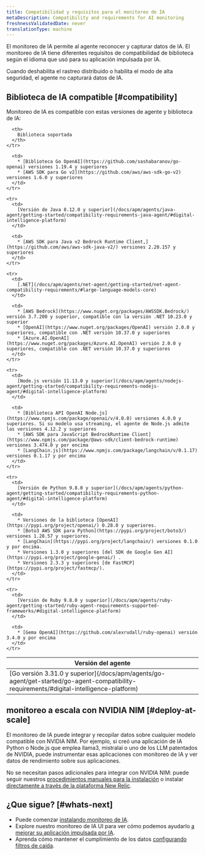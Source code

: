 ```yaml
---
title: Compatibilidad y requisitos para el monitoreo de IA
metaDescription: Compatibility and requirements for AI monitoring
freshnessValidatedDate: never
translationType: machine
---
```


El monitoreo de IA permite al agente reconocer y capturar datos de IA. El monitoreo de IA tiene diferentes requisitos de compatibilidad de biblioteca según el idioma que usó para su aplicación impulsada por IA.

Cuando deshabilita el rastreo distribuido o habilita el modo de alta seguridad, el agente no capturará datos de IA.

## Biblioteca de IA compatible [#compatibility]

Monitoreo de IA es compatible con estas versiones de agente y biblioteca de IA:

<table>
  <thead>
    <tr>
      <th>
        Versión del agente
      </th>

      <th>
        Biblioteca soportada
      </th>
    </tr>
  </thead>

  <tbody>
    <tr>
      <td>
        [Go versión 3.31.0 y superior](/docs/apm/agents/go-agent/get-started/go-agent-compatibility-requirements/#digital-intelligence-platform)
      </td>

      <td>
        * [Biblioteca Go OpenAI](https://github.com/sashabaranov/go-openai) versiones 1.19.4 y superiores
        * [AWS SDK para Go v2](https://github.com/aws/aws-sdk-go-v2) versiones 1.6.0 y superiores
      </td>
    </tr>

    <tr>
      <td>
        [Versión de Java 8.12.0 y superior](/docs/apm/agents/java-agent/getting-started/compatibility-requirements-java-agent/#digital-intelligence-platform)
      </td>

      <td>
        * [AWS SDK para Java v2 Bedrock Runtime Client,](https://github.com/aws/aws-sdk-java-v2/) versiones 2.20.157 y superiores
      </td>
    </tr>

    <tr>
      <td>
        [.NET](/docs/apm/agents/net-agent/getting-started/net-agent-compatibility-requirements/#large-language-models-core)
      </td>

      <td>
        * [AWS Bedrock](https://www.nuget.org/packages/AWSSDK.Bedrock/) versión 3.7.200 y superior, compatible con la versión .NET 10.23.0 y superior
        * [OpenAI](https://www.nuget.org/packages/OpenAI) versión 2.0.0 y superiores, compatible con .NET versión 10.37.0 y superiores
        * [Azure.AI.OpenAI](https://www.nuget.org/packages/Azure.AI.OpenAI) versión 2.0.0 y superiores, compatible con .NET versión 10.37.0 y superiores
      </td>
    </tr>

    <tr>
      <td>
        [Node.js versión 11.13.0 y superior](/docs/apm/agents/nodejs-agent/getting-started/compatibility-requirements-nodejs-agent/#digital-intelligence-platform)
      </td>

      <td>
        * [Biblioteca API OpenAI Node.js](https://www.npmjs.com/package/openai/v/4.0.0) versiones 4.0.0 y superiores. Si su modelo usa streaming, el agente de Node.js admite las versiones 4.12.2 y superiores
        * [AWS SDK para JavaScript BedrockRuntime Client](https://www.npmjs.com/package/@aws-sdk/client-bedrock-runtime) versiones 3.474.0 y por encima
        * [LangChain.js](https://www.npmjs.com/package/langchain/v/0.1.17) versiones 0.1.17 y por encima
      </td>
    </tr>

    <tr>
      <td>
        [Versión de Python 9.8.0 y superior](/docs/apm/agents/python-agent/getting-started/compatibility-requirements-python-agent/#digital-intelligence-platform)
      </td>

      <td>
        * Versiones de la biblioteca [OpenAI](https://pypi.org/project/openai/) 0.28.0 y superiores.
        * [Boto3 AWS SDK para Python](https://pypi.org/project/boto3/) versiones 1.28.57 y superiores.
        * [LangChain](https://pypi.org/project/langchain/) versiones 0.1.0 y por encima.
        * Versiones 1.3.0 y superiores [del SDK de Google Gen AI](https://pypi.org/project/google-genai/) .
        * Versiones 2.3.3 y superiores [de FastMCP](https://pypi.org/project/fastmcp/).
      </td>
    </tr>

    <tr>
      <td>
        [Versión de Ruby 9.8.0 y superior](/docs/apm/agents/ruby-agent/getting-started/ruby-agent-requirements-supported-frameworks/#digital-intelligence-platform)
      </td>

      <td>
        * [Gema OpenAI](https://github.com/alexrudall/ruby-openai) versión 3.4.0 y por encima
      </td>
    </tr>
  </tbody>
</table>

## monitoreo a escala con NVIDIA NIM [#deploy-at-scale]

El monitoreo de IA puede integrar y recopilar datos sobre cualquier modelo compatible con NVIDIA NIM. Por ejemplo, si creó una aplicación de IA Python o Node.js que emplea llama3, mistralai o uno de los LLM patentados de NVIDIA, puede instrumentar esas aplicaciones con monitoreo de IA y ver datos de rendimiento sobre sus aplicaciones.

No se necesitan pasos adicionales para integrar con NVIDIA NIM: puede seguir nuestros [procedimientos manuales para la instalación](/install/ai-monitoring) o instalar [directamente a través de la plataforma New Relic](https://onenr.io/0VRVNLqavRa).

## ¿Que sigue? [#whats-next]

* Puede comenzar [instalando monitoreo de IA](/install/ai-monitoring).
* Explore nuestro monitoreo de IA UI para ver cómo podemos ayudarlo [a mejorar su aplicación impulsada por IA](/docs/ai-monitoring/view-ai-data).
* Aprenda cómo mantener el cumplimiento de los datos [configurando filtros de caída](/docs/ai-monitoring/drop-sensitive-data).
